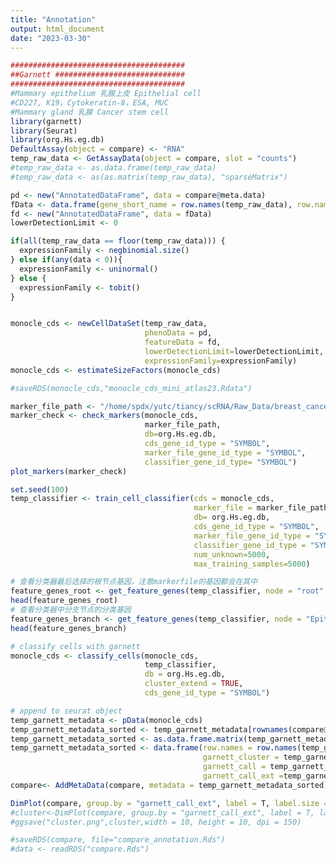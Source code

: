 ```yaml
---
title: "Annotation"
output: html_document
date: "2023-03-30"
---
```


```r
#######################################
##Garnett #############################
#######################################
#Mammary epithelium 乳腺上皮 Epithelial cell
#CD227, K19，Cytokeratin-8，ESA, MUC
#Mammary gland 乳腺 Cancer stem cell
library(garnett)
library(Seurat)
library(org.Hs.eg.db)
DefaultAssay(object = compare) <- "RNA"
temp_raw_data <- GetAssayData(object = compare, slot = "counts")
#temp_raw_data <- as.data.frame(temp_raw_data)
#temp_raw_data <- as(as.matrix(temp_raw_data), "sparseMatrix")

pd <- new("AnnotatedDataFrame", data = compare@meta.data)
fData <- data.frame(gene_short_name = row.names(temp_raw_data), row.names = row.names(temp_raw_data))
fd <- new("AnnotatedDataFrame", data = fData)
lowerDetectionLimit <- 0

if(all(temp_raw_data == floor(temp_raw_data))) {
  expressionFamily <- negbinomial.size()
} else if(any(data < 0)){
  expressionFamily <- uninormal()
} else {
  expressionFamily <- tobit()
}


monocle_cds <- newCellDataSet(temp_raw_data,
                              phenoData = pd, 
                              featureData = fd,
                              lowerDetectionLimit=lowerDetectionLimit,
                              expressionFamily=expressionFamily)
monocle_cds <- estimateSizeFactors(monocle_cds)

#saveRDS(monocle_cds,"monocle_cds_mini_atlas23.Rdata")

marker_file_path <- "/home/spdx/yutc/tiancy/scRNA/Raw_Data/breast_cancer_TME_markers_v4_XCell_revised.txt"
marker_check <- check_markers(monocle_cds, 
                              marker_file_path,
                              db=org.Hs.eg.db,
                              cds_gene_id_type = "SYMBOL",
                              marker_file_gene_id_type = "SYMBOL",
                              classifier_gene_id_type= "SYMBOL")
plot_markers(marker_check)
```

```r
set.seed(100)
temp_classifier <- train_cell_classifier(cds = monocle_cds,
                                         marker_file = marker_file_path,
                                         db= org.Hs.eg.db,
                                         cds_gene_id_type = "SYMBOL",
                                         marker_file_gene_id_type = "SYMBOL",
                                         classifier_gene_id_type = "SYMBOL",
                                         num_unknown=5000,
                                         max_training_samples=5000)
```




```r
# 查看分类器最后选择的根节点基因，注意markerfile的基因都会在其中
feature_genes_root <- get_feature_genes(temp_classifier, node = "root",  db = org.Hs.eg.db, convert_ids = TRUE)
head(feature_genes_root)
# 查看分类器中分支节点的分类基因
feature_genes_branch <- get_feature_genes(temp_classifier, node = "Epithelial", db = org.Hs.eg.db, convert_ids = TRUE)
head(feature_genes_branch)  
```



```r
# classify cells with garnett
monocle_cds <- classify_cells(monocle_cds,
                              temp_classifier,
                              db = org.Hs.eg.db,
                              cluster_extend = TRUE,
                              cds_gene_id_type = "SYMBOL")
```

```r
# append to seurat object
temp_garnett_metadata <- pData(monocle_cds)
temp_garnett_metadata_sorted <- temp_garnett_metadata[rownames(compare@meta.data),,drop=FALSE]
temp_garnett_metadata_sorted <- as.data.frame.matrix(temp_garnett_metadata_sorted)
temp_garnett_metadata_sorted <- data.frame(row.names = row.names(temp_garnett_metadata_sorted),
                                           garnett_cluster = temp_garnett_metadata_sorted$garnett_cluster,
                                           garnett_call = temp_garnett_metadata_sorted$cell_type,
                                           garnett_call_ext =temp_garnett_metadata_sorted$cluster_ext_type)
compare<- AddMetaData(compare, metadata = temp_garnett_metadata_sorted)
```

```r
DimPlot(compare, group.by = "garnett_call_ext", label = T, label.size = 3) +  ggtitle("Classified by Garnett")
#cluster<-DimPlot(compare, group.by = "garnett_call_ext", label = T, label.size = 3) +  ggtitle("Classified by Garnett")
#ggsave("cluster.png",cluster,width = 10, height = 10, dpi = 150)

#saveRDS(compare, file="compare_annotation.Rds")
#data <- readRDS("compare.Rds")
```



















